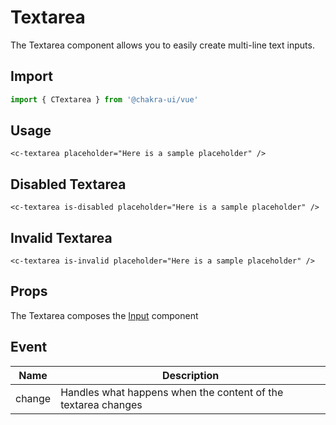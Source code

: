 
<SEO
  title="Textarea"
  description="The Textarea component allows you to easily create multi-line text inputs."
/>

# Textarea

The Textarea component allows you to easily create multi-line text inputs.

## Import

```js
import { CTextarea } from '@chakra-ui/vue'
```

## Usage

```vue live=true
<c-textarea placeholder="Here is a sample placeholder" />
```

## Disabled Textarea

```vue live=true
<c-textarea is-disabled placeholder="Here is a sample placeholder" />
```

## Invalid Textarea

```vue live=true
<c-textarea is-invalid placeholder="Here is a sample placeholder" />
```

## Props

The Textarea composes the [Input](/input) component

## Event

| Name   | Description                                                   |
| ------ | ------------------------------------------------------------- |
| change | Handles what happens when the content of the textarea changes |
